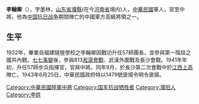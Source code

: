 {{unreferenced|time=2011-05-08}}
'''李翰卿'''（{{bd|||1941年|catIdx=L}}），字墨林，[[山东省|山东省]][[濮縣|濮縣]](在今[[河南省|河南省]]境内)人，[[中華民國|中華民國]]軍人，官至中將。他為[[中国抗日战争|中国抗日战争]]期間陣亡的中國軍方高級將領之一。

==生平==

1932年，畢業自福建隨營學校之李翰卿因戰功升任57師團長，並參與第一階段之國共內戰。[[七七事變|七七事變]]後，參與813[[淞滬會戰|淞滬會戰]]、武漢外圍戰及長沙會戰。1941年年初，升任57師步兵指揮官，官拜中將。同年9月，於長沙第二次會戰中於[[江西|江西]][[上高|上高]]陣亡。1943年6月25日，中華民國政府特以1479號褒揚令明令褒揚。

[[Category:中華民國陸軍中將|Category:中華民國陸軍中將]]
[[Category:国军抗战牺牲者|Category:国军抗战牺牲者]]
[[Category:濮阳人|Category:濮阳人]]
[[Category:李姓|Category:李姓]]